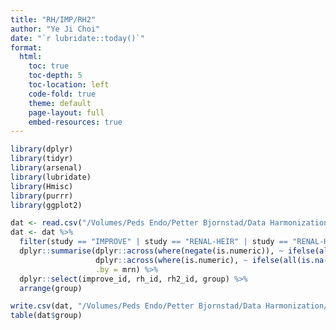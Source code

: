 ```yaml
---
title: "RH/IMP/RH2"
author: "Ye Ji Choi"
date: "`r lubridate::today()`"
format: 
  html:
    toc: true
    toc-depth: 5
    toc-location: left
    code-fold: true
    theme: default
    page-layout: full
    embed-resources: true
---
```


```r
library(dplyr)
library(tidyr)
library(arsenal)
library(lubridate)
library(Hmisc)
library(purrr)
library(ggplot2)
```

```r
dat <- read.csv("/Volumes/Peds Endo/Petter Bjornstad/Data Harmonization/Data Clean/harmonized_dataset.csv", na.strings = c(" ", "", "-9999",-9999))
dat <- dat %>%
  filter(study == "IMPROVE" | study == "RENAL-HEIR" | study == "RENAL-HEIRitage") %>%
  dplyr::summarise(dplyr::across(where(negate(is.numeric)), ~ ifelse(all(is.na(.x)), NA_character_, last(na.omit(.x)))),
                   dplyr::across(where(is.numeric), ~ ifelse(all(is.na(.x)), NA_real_, mean(.x, na.rm = TRUE))),
                   .by = mrn) %>%
  dplyr::select(improve_id, rh_id, rh2_id, group) %>%
  arrange(group)

write.csv(dat, "/Volumes/Peds Endo/Petter Bjornstad/Data Harmonization/Data Exports/imp_rh_rh2_ids.csv", row.names = F, na = "")
table(dat$group)
```